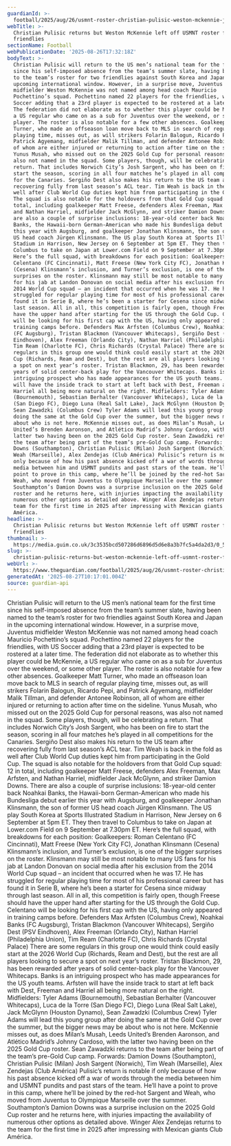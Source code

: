 ```yaml
---
guardianId: >-
  football/2025/aug/26/usmnt-roster-christian-pulisic-weston-mckennie-jonathan-klinsmann
webTitle: >-
  Christian Pulisic returns but Weston McKennie left off USMNT roster for
  friendlies
sectionName: Football
webPublicationDate: '2025-08-26T17:32:18Z'
bodyText: >-
  Christian Pulisic will return to the US men’s national team for the first time
  since his self-imposed absence from the team’s summer slate, having been named
  to the team’s roster for two friendlies against South Korea and Japan in the
  upcoming international window. However, in a surprise move, Juventus
  midfielder Weston McKennie was not named among head coach Mauricio
  Pochettino’s squad. Pochettino named 22 players for the friendlies, with US
  Soccer adding that a 23rd player is expected to be rostered at a later time.
  The federation did not elaborate as to whether this player could be McKennie,
  a US regular who came on as a sub for Juventus over the weekend, or some other
  player. The roster is also notable for a few other absences. Goalkeeper Matt
  Turner, who made an offseason loan move back to MLS in search of regular
  playing time, misses out, as will strikers Folarin Balogun, Ricardo Pepi, and
  Patrick Agyemang, midfielder Malik Tillman, and defender Antonee Robinson, all
  of whom are either injured or returning to action after time on the sideline.
  Yunus Musah, who missed out on the 2025 Gold Cup for personal reasons, was
  also not named in the squad. Some players, though, will be celebrating a
  return. That includes Norwich City’s Josh Sargent, who has been on fire to
  start the season, scoring in all four matches he’s played in all competitions
  for the Canaries. Sergiño Dest also makes his return to the US team after
  recovering fully from last season’s ACL tear. Tim Weah is back in the fold as
  well after Club World Cup duties kept him from participating in the Gold Cup.
  The squad is also notable for the holdovers from that Gold Cup squad: 12 in
  total, including goalkeeper Matt Freese, defenders Alex Freeman, Max Arfsten,
  and Nathan Harriel, midfielder Jack McGlynn, and striker Damion Downs. There
  are also a couple of surprise inclusions: 18-year-old center back Noahkai
  Banks, the Hawaii-born German-American who made his Bundesliga debut earlier
  this year with Augsburg, and goalkeeper Jonathan Klinsmann, the son of former
  US head coach Jürgen Klinsmann. The US play South Korea at Sports Illustrated
  Stadium in Harrison, New Jersey on 6 September at 5pm ET. They then travel to
  Columbus to take on Japan at Lower.com Field on 9 September at 7.30pm ET.
  Here’s the full squad, with breakdowns for each position: Goalkeepers: Roman
  Celentano (FC Cincinnati), Matt Freese (New York City FC), Jonathan Klinsmann
  (Cesena) Klinsmann’s inclusion, and Turner’s exclusion, is one of the bigger
  surprises on the roster. Klinsmann may still be most notable to many US fans
  for his jab at Landon Donovan on social media after his exclusion from the
  2014 World Cup squad – an incident that occurred when he was 17. He has
  struggled for regular playing time for most of his professional career but has
  found it in Serie B, where he’s been a starter for Cesena since midway through
  last season. All in all, this competition is fairly open, though Freese should
  have the upper hand after starting for the US through the Gold Cup. Celentano
  will be looking for his first cap with the US, having only appeared in
  training camps before. Defenders Max Arfsten (Columbus Crew), Noahkai Banks
  (FC Augsburg), Tristan Blackmon (Vancouver Whitecaps), Sergiño Dest (PSV
  Eindhoven), Alex Freeman (Orlando City), Nathan Harriel (Philadelphia Union),
  Tim Ream (Charlotte FC), Chris Richards (Crystal Palace) There are some
  regulars in this group one would think could easily start at the 2026 World
  Cup (Richards, Ream and Dest), but the rest are all players looking to secure
  a spot on next year’s roster. Tristan Blackmon, 29, has been rewarded after
  years of solid center-back play for the Vancouver Whitecaps. Banks is an
  intriguing prospect who has made appearances for the US youth teams. Arfsten
  will have the inside track to start at left back with Dest, Freeman and
  Harriel all being more natural on the right. Midfielders: Tyler Adams
  (Bournemouth), Sebastian Berhalter (Vancouver Whitecaps), Luca de la Torre
  (San Diego FC), Diego Luna (Real Salt Lake), Jack McGlynn (Houston Dynamo),
  Sean Zawadzki (Columbus Crew) Tyler Adams will lead this young group after
  doing the same at the Gold Cup over the summer, but the bigger news may be
  about who is not here. McKennie misses out, as does Milan’s Musah, Leeds
  United’s Brenden Aaronson, and Atlético Madrid’s Johnny Cardoso, with the
  latter two having been on the 2025 Gold Cup roster. Sean Zawadzki returns to
  the team after being part of the team’s pre-Gold Cup camp. Forwards: Damion
  Downs (Southampton), Christian Pulisic (Milan) Josh Sargent (Norwich), Tim
  Weah (Marseille), Alex Zendejas (Club América) Pulisic’s return is notable if
  only because of how his past absence kicked off a war of words through the
  media between him and USMNT pundits and past stars of the team. He’ll have a
  point to prove in this camp, where he’ll be joined by the red-hot Sargent and
  Weah, who moved from Juventus to Olympique Marseille over the summer.
  Southampton’s Damion Downs was a surprise inclusion on the 2025 Gold Cup
  roster and he returns here, with injuries impacting the availability of
  numerous other options as detailed above. Winger Alex Zendejas returns to the
  team for the first time in 2025 after impressing with Mexican giants Club
  América.
headline: >-
  Christian Pulisic returns but Weston McKennie left off USMNT roster for
  friendlies
thumbnail: >-
  https://media.guim.co.uk/3c3535bcd507286d6896d5d6e8a3b7fc5a4da2d3/0_51_3606_2885/500.jpg
slug: >-
  christian-pulisic-returns-but-weston-mckennie-left-off-usmnt-roster-for-friendlies
webUrl: >-
  https://www.theguardian.com/football/2025/aug/26/usmnt-roster-christian-pulisic-weston-mckennie-jonathan-klinsmann
generatedAt: '2025-08-27T10:17:01.004Z'
source: guardian-api
---
```

Christian Pulisic will return to the US men’s national team for the first time since his self-imposed absence from the team’s summer slate, having been named to the team’s roster for two friendlies against South Korea and Japan in the upcoming international window. However, in a surprise move, Juventus midfielder Weston McKennie was not named among head coach Mauricio Pochettino’s squad. Pochettino named 22 players for the friendlies, with US Soccer adding that a 23rd player is expected to be rostered at a later time. The federation did not elaborate as to whether this player could be McKennie, a US regular who came on as a sub for Juventus over the weekend, or some other player. The roster is also notable for a few other absences. Goalkeeper Matt Turner, who made an offseason loan move back to MLS in search of regular playing time, misses out, as will strikers Folarin Balogun, Ricardo Pepi, and Patrick Agyemang, midfielder Malik Tillman, and defender Antonee Robinson, all of whom are either injured or returning to action after time on the sideline. Yunus Musah, who missed out on the 2025 Gold Cup for personal reasons, was also not named in the squad. Some players, though, will be celebrating a return. That includes Norwich City’s Josh Sargent, who has been on fire to start the season, scoring in all four matches he’s played in all competitions for the Canaries. Sergiño Dest also makes his return to the US team after recovering fully from last season’s ACL tear. Tim Weah is back in the fold as well after Club World Cup duties kept him from participating in the Gold Cup. The squad is also notable for the holdovers from that Gold Cup squad: 12 in total, including goalkeeper Matt Freese, defenders Alex Freeman, Max Arfsten, and Nathan Harriel, midfielder Jack McGlynn, and striker Damion Downs. There are also a couple of surprise inclusions: 18-year-old center back Noahkai Banks, the Hawaii-born German-American who made his Bundesliga debut earlier this year with Augsburg, and goalkeeper Jonathan Klinsmann, the son of former US head coach Jürgen Klinsmann. The US play South Korea at Sports Illustrated Stadium in Harrison, New Jersey on 6 September at 5pm ET. They then travel to Columbus to take on Japan at Lower.com Field on 9 September at 7.30pm ET. Here’s the full squad, with breakdowns for each position: Goalkeepers: Roman Celentano (FC Cincinnati), Matt Freese (New York City FC), Jonathan Klinsmann (Cesena) Klinsmann’s inclusion, and Turner’s exclusion, is one of the bigger surprises on the roster. Klinsmann may still be most notable to many US fans for his jab at Landon Donovan on social media after his exclusion from the 2014 World Cup squad – an incident that occurred when he was 17. He has struggled for regular playing time for most of his professional career but has found it in Serie B, where he’s been a starter for Cesena since midway through last season. All in all, this competition is fairly open, though Freese should have the upper hand after starting for the US through the Gold Cup. Celentano will be looking for his first cap with the US, having only appeared in training camps before. Defenders Max Arfsten (Columbus Crew), Noahkai Banks (FC Augsburg), Tristan Blackmon (Vancouver Whitecaps), Sergiño Dest (PSV Eindhoven), Alex Freeman (Orlando City), Nathan Harriel (Philadelphia Union), Tim Ream (Charlotte FC), Chris Richards (Crystal Palace) There are some regulars in this group one would think could easily start at the 2026 World Cup (Richards, Ream and Dest), but the rest are all players looking to secure a spot on next year’s roster. Tristan Blackmon, 29, has been rewarded after years of solid center-back play for the Vancouver Whitecaps. Banks is an intriguing prospect who has made appearances for the US youth teams. Arfsten will have the inside track to start at left back with Dest, Freeman and Harriel all being more natural on the right. Midfielders: Tyler Adams (Bournemouth), Sebastian Berhalter (Vancouver Whitecaps), Luca de la Torre (San Diego FC), Diego Luna (Real Salt Lake), Jack McGlynn (Houston Dynamo), Sean Zawadzki (Columbus Crew) Tyler Adams will lead this young group after doing the same at the Gold Cup over the summer, but the bigger news may be about who is not here. McKennie misses out, as does Milan’s Musah, Leeds United’s Brenden Aaronson, and Atlético Madrid’s Johnny Cardoso, with the latter two having been on the 2025 Gold Cup roster. Sean Zawadzki returns to the team after being part of the team’s pre-Gold Cup camp. Forwards: Damion Downs (Southampton), Christian Pulisic (Milan) Josh Sargent (Norwich), Tim Weah (Marseille), Alex Zendejas (Club América) Pulisic’s return is notable if only because of how his past absence kicked off a war of words through the media between him and USMNT pundits and past stars of the team. He’ll have a point to prove in this camp, where he’ll be joined by the red-hot Sargent and Weah, who moved from Juventus to Olympique Marseille over the summer. Southampton’s Damion Downs was a surprise inclusion on the 2025 Gold Cup roster and he returns here, with injuries impacting the availability of numerous other options as detailed above. Winger Alex Zendejas returns to the team for the first time in 2025 after impressing with Mexican giants Club América.
